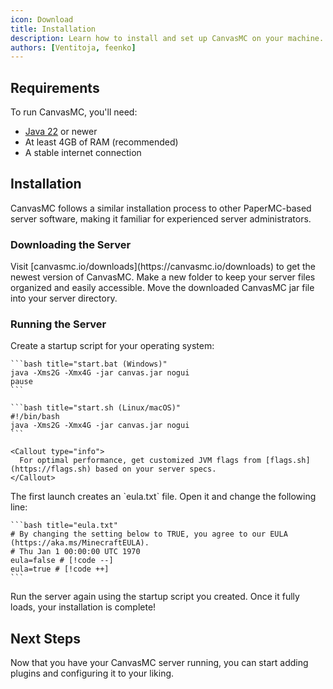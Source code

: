 ```yaml
---
icon: Download
title: Installation
description: Learn how to install and set up CanvasMC on your machine.
authors: [Ventitoja, feenko]
---
```


## Requirements

To run CanvasMC, you'll need:

- [Java 22](https://adoptium.net/en-GB/temurin/releases/?version=22) or newer
- At least 4GB of RAM (recommended)
- A stable internet connection

## Installation

CanvasMC follows a similar installation process to other PaperMC-based server software, making it familiar for experienced server administrators.

### Downloading the Server

<Steps>
  <Step>
    Visit [canvasmc.io/downloads](https://canvasmc.io/downloads) to get the newest version of CanvasMC.
  </Step>
  
  <Step>
    Make a new folder to keep your server files organized and easily accessible.
  </Step>

  <Step>
    Move the downloaded CanvasMC jar file into your server directory.
  </Step>
</Steps>

### Running the Server

<Steps>
  <Step>
    Create a startup script for your operating system:

    ```bash title="start.bat (Windows)"
    java -Xms2G -Xmx4G -jar canvas.jar nogui
    pause
    ```

    ```bash title="start.sh (Linux/macOS)"
    #!/bin/bash
    java -Xms2G -Xmx4G -jar canvas.jar nogui
    ```
    
    <Callout type="info">
      For optimal performance, get customized JVM flags from [flags.sh](https://flags.sh) based on your server specs.
    </Callout>
  </Step>

  <Step>
    The first launch creates an `eula.txt` file. Open it and change the following line:

    ```bash title="eula.txt"
    # By changing the setting below to TRUE, you agree to our EULA (https://aka.ms/MinecraftEULA).
    # Thu Jan 1 00:00:00 UTC 1970
    eula=false # [!code --]
    eula=true # [!code ++]
    ```
  </Step>

  <Step>
    Run the server again using the startup script you created. Once it fully loads, your installation is complete!
  </Step>
</Steps>

## Next Steps

Now that you have your CanvasMC server running, you can start adding plugins and configuring it to your liking.
